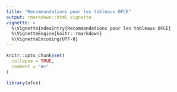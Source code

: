 ```yaml
---
title: "Recommandations pour les tableaux OFCE"
output: rmarkdown::html_vignette
vignette: >
  %\VignetteIndexEntry{Recommandations pour les tableaux OFCE}
  %\VignetteEngine{knitr::rmarkdown}
  %\VignetteEncoding{UTF-8}
---
```


```r
knitr::opts_chunk$set(
  collapse = TRUE,
  comment = "#>"
)
```

```r
library(ofce)
```
